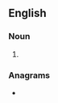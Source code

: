 ==English==

===Noun===
{{head|en|noun form}}

# {{plural of|armful|lang=en}}

===Anagrams===
* {{anagrams|en|a=aflmrsu|armsful|fulmars}}